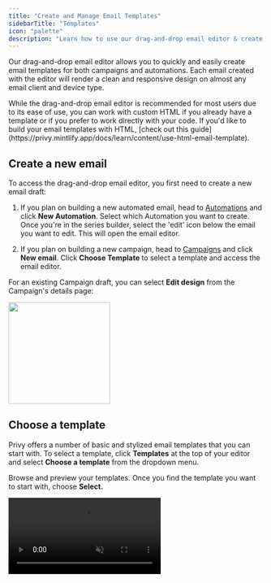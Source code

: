 ```yaml
---
title: "Create and Manage Email Templates"
sidebarTitle: "Templates"
icon: "palette"
description: "Learn how to use our drag-and-drop email editor & create templates like a pro."
---
```


Our drag-and-drop email editor allows you to quickly and easily create email templates for both campaigns and automations. Each email created with the editor will render a clean and responsive design on almost any email client and device type. 

<Note>
  While the drag-and-drop email editor is recommended for most users due to its ease of use, you can work with custom HTML if you already have a template or if you prefer to work directly with your code. If you'd like to build your email templates with HTML, [check out this guide](https://privy.mintlify.app/docs/learn/content/use-html-email-template).
</Note>

## Create a new email

To access the drag-and-drop email editor, you first need to create a new email draft:

1. If you plan on building a new automated email, head to [Automations](https://dashboard.privy.com/automations) and click **New Automation**. Select which Automation you want to create. Once you're in the series builder, select the 'edit' icon below the email you want to edit. This will open the email editor.

2. If you plan on building a new campaign, head to [Campaigns](https://dashboard.privy.com/message-campaigns) and click **New email**. Click **Choose Template** to select a template and access the email editor.

For an existing Campaign draft, you can select **Edit design** from the Campaign's details page:

<img height="200" src="/images/email-campaigns/edit-design.png" />

## Choose a template

Privy offers a number of basic and stylized email templates that you can start with. To select a template, click **Templates** at the top of your editor and select **Choose a template** from the dropdown menu.

Browse and preview your templates. Once you find the template you want to start with, choose **Select.**

<video autoPlay muted loop playsInline className="new-template" src="/images/email-campaigns/choose-a-new-template.mp4" />

## Edit the email's styles

To change the default styles of your email, select the **Body** tab from the sidebar. This page allows you to change the width and alignment of the email's content. Additionally, it allows you to update the default background color, font, and link styling options for content added to the template. *Content already included or added to the template will not change.* 

<img height="200" src="/images/email-campaigns/email-body.png" />

<Warning>
  **Note:** A content width larger than 600px is not recommended. 
</Warning>

## Edit the email's layout

### Add new blocks

To add a new section to your email, drag and drop the **Columns** block from the *Content* menu on the left.

<video autoPlay muted loop playsInline className="new-block" src="/images/email-campaigns/add-new-block.mp4" />

### Edit existing blocks

To edit existing blocks, hover over your email content. Click on the background just outside of your email content to highlight the entire block of content.

<video autoPlay muted loop playsInline className="edit-blocks" src="/images/email-campaigns/edit-blocks.mp4" />

<Icon icon="circle-plus" /> **Add columns:** On the left, you can edit the layout by adding or removing columns to your content.

<Icon icon="circle-minus" /> **Removing blocks:** If you want to remove the entire block of columns, select the 'delete' icon on the right side of the block.

<Icon icon="copy" /> **Duplicate blocks:** If you want to duplicate an entire section in your email, select the 'duplicate' icon on the right side of the block.

<Icon icon="arrows-up-down-left-right" /> **Move blocks:** To move sections of your email, click and drag the blue 'move' icon to the right side of the block. You can snap the block to sit in a different location in your email's body.

<Icon icon="fill-drip" /> **Change color and padding:** When a block is selected, you can edit its settings (such as it's background color and padding) on the left side.

## Edit the email's content

To add content to your email, you can drag any of the content elements from the left side and drop them in your email's body. Explore the different content options available below:

<video autoPlay muted loop playsInline className="new-content" src="/images/email-campaigns/add-new-content.mp4" />

<AccordionGroup>
  <Accordion title="Product" defaultOpen={false} icon="tag">
    Shopify and Shopify Plus users can drag a product element into their email by dragging it into a column and selecting the desired product from the dropdown menu. [Learn more.](https://privy.mintlify.app/docs/learn/content/product-blocks)
  </Accordion>

  <Accordion title="Button" defaultOpen={false} icon="arrow-pointer">
    Add a Call-To-Action to your content. Edit the button's text by clicking directly on the button. Customize the color, font, shape, and add your URL on the left side.
  </Accordion>

  <Accordion title="Divider" defaultOpen={false} icon="grid-dividers">
    Break up your content with a divider element; edit its color, style, and padding on the left.
  </Accordion>

  <Accordion title="Heading & Text" defaultOpen={false} icon="font">
    Drag in a heading and/or a text box element. Edit the text's font style, size, color, and weight on the left.
  </Accordion>

  <Accordion title="Image" defaultOpen={false} icon="image">
    Upload a new image or select an existing image in your photo manager. Shopify and Shopify Plus users can also select a Shopify Product to automatically pull in a product's photo from their store. [Learn more about using and editing images.](https://privy.mintlify.app/docs/learn/content/adding-images-to-emails)
  </Accordion>

  <Accordion title="Coupon" defaultOpen={false} icon="percent">
    Drag in a coupon element to display a coupon code in your email's content. You can edit this element's color, outline, and appearance on the left. [Learn more about ways to insert and attach coupons in your email content.](https://privy.mintlify.app/docs/learn/content/coupon-codes#email-campaigns)
  </Accordion>

  <Accordion title="Video" defaultOpen={false} icon="film">
    Embed a video into your email. The video must be hosted on either Youtube or Vimeo. By pasting your video's URL, the editor will automatically generate a preview image of your video. The image will link to the provided URL.
  </Accordion>

  <Accordion title="Social" defaultOpen={false} icon="user-group">
    Add social media icons and links into your email. You can add and manage your default social media links in your [Business Settings](https://dashboard.privy.com/settings/business-info) so that you don't need to manually add them each time! Edit the icon's style, color, and padding on the left side.
  </Accordion>

  <Accordion title="Menu" defaultOpen={false} icon="list">
    A menu is a great way to add helpful links in your email, such as "Home", "About", and "Sale" pages from your site. Drag the element into your email body, then edit the appearance and insert your URLs on the left.
  </Accordion>

  <Accordion title="HTML" defaultOpen={false} icon="code">
    If you want to add an HTML code section into your email, you can drag the element from the left. [Check out this guide](https://privy.mintlify.app/docs/learn/content/use-html-email-template) for more information on using HTML in your email templates.
  </Accordion>

  <Accordion title="Timer" defaultOpen={false} icon="timer">
    Add a countdown timer into your emails to drive urgency around limited-time sales or upcoming announcements. Drag in your Timer, then specify your end date & time and customize its appearance on the left. [Learn more about using countdown timers in emails.](https://privy.mintlify.app/docs/learn/content/countdown-timers)
  </Accordion>
</AccordionGroup>

To edit, duplicate, or remove existing content, click directly on the element you're looking to edit. Once the content is selected, its settings will appear on the left, and you can delete or duplicate using the icons below the content.

### Personalize your content

Privy offers many different personalization tags that you can insert into your email content to connect with your contacts on an individual level — learn more about inserting personalized content [with this guide](https://privy.mintlify.app/docs/learn/content/personalization-tags#personalizing-emails).

### Insert images from Unsplash

If you're looking for high quality, professional-looking images to give your email an elevated look, you can insert licensed images from providers such as Unsplash, Pexels, and Pixabay straight from the editor.

Head to the **Images** tab on the left. You can browse trending images or search for specific keywords. To add the image to your content, simply click and drag it into your email.

<video autoPlay muted loop playsInline className="stock-images" src="/images/email-campaigns/add-unsplash-image.mp4" />

## Preview and Test

You can preview your email on desktop and mobile by clicking **Preview** at the top of the editor. You can also toggle between editing on desktop or mobile view by selecting the desktop or mobile icons in the bottom right corner of your screen.

Select **Send test email** at the top of your screen to send a test email to up to 5 Privy users at a time.

<img height="200" src="/images/email-campaigns/preview-test-undo.png" />

## Save your template

To save your email as a new template, click on **Templates** at the top of your screen and select **Save email as template** from the dropdown menu. Name your template and **Save.**

<video autoPlay muted loop playsInline className="save-template" src="/images/email-campaigns/save-as-template.mp4" />
Your new email template will appear in your **My Saved Templates** folder moving forward. Next time you create an email, you can save time by starting with this template and customizing it to fit your needs.

<img height="200" src="/images/email-campaigns/my-saved-templates.png" />